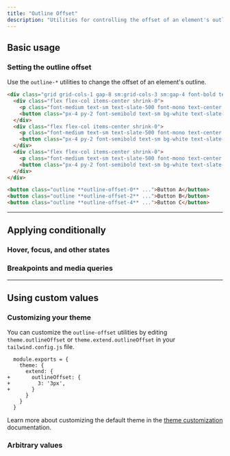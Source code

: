 ```yaml
---
title: "Outline Offset"
description: "Utilities for controlling the offset of an element's outline."
---
```




## Basic usage

### Setting the outline offset

Use the `outline-*` utilities to change the offset of an element's outline.

```html {{ example: true }}
<div class="grid grid-cols-1 gap-8 sm:grid-cols-3 sm:gap-4 font-bold text-white text-sm text-center">
  <div class="flex flex-col items-center shrink-0">
    <p class="font-medium text-sm text-slate-500 font-mono text-center mb-3 dark:text-slate-400">outline-offset-0</p>
    <button class="px-4 py-2 font-semibold text-sm bg-white text-slate-700 border border-slate-300 rounded-md shadow-sm outline outline-2 outline-offset-0 outline-sky-500 dark:bg-slate-700 dark:text-slate-200 dark:border-transparent">Button A</button>
  </div>
  <div class="flex flex-col items-center shrink-0">
    <p class="font-medium text-sm text-slate-500 font-mono text-center mb-3 dark:text-slate-400">outline-offset-2</p>
    <button class="px-4 py-2 font-semibold text-sm bg-white text-slate-700 border border-slate-300 rounded-md shadow-sm outline outline-2 outline-offset-2 outline-sky-500 dark:bg-slate-700 dark:text-slate-200 dark:border-transparent">Button B</button>
  </div>
  <div class="flex flex-col items-center shrink-0">
    <p class="font-medium text-sm text-slate-500 font-mono text-center mb-3 dark:text-slate-400">outline-offset-4</p>
    <button class="px-4 py-2 font-semibold text-sm bg-white text-slate-700 border border-slate-300 rounded-md shadow-sm outline outline-2 outline-offset-4 outline-sky-500 dark:bg-slate-700 dark:text-slate-200 dark:border-transparent">Button C</button>
  </div>
</div>
```

```html
<button class="outline **outline-offset-0** ...">Button A</button>
<button class="outline **outline-offset-2** ...">Button B</button>
<button class="outline **outline-offset-4** ...">Button C</button>
```

---

## <Heading ignore>Applying conditionally</Heading>

### <Heading ignore>Hover, focus, and other states</Heading>

<HoverFocusAndOtherStates defaultClass="outline" featuredClass="outline-offset-2" element="button" />

### <Heading ignore>Breakpoints and media queries</Heading>

<BreakpointsAndMediaQueries defaultClass="outline" featuredClass="outline-offset-2" element="button" />

---

## Using custom values

### Customizing your theme

You can customize the `outline-offset` utilities by editing `theme.outlineOffset` or `theme.extend.outlineOffset` in your `tailwind.config.js` file.

```diff-js {{ filename: 'tailwind.config.js' }}
  module.exports = {
    theme: {
      extend: {
+       outlineOffset: {
+         3: '3px',
+       }
      }
    }
  }
```

Learn more about customizing the default theme in the [theme customization](/docs/theme#customizing-the-default-theme) documentation.

### Arbitrary values

<ArbitraryValues property="outline-offset" featuredClass="outline-offset-[3px]" element="button" />
